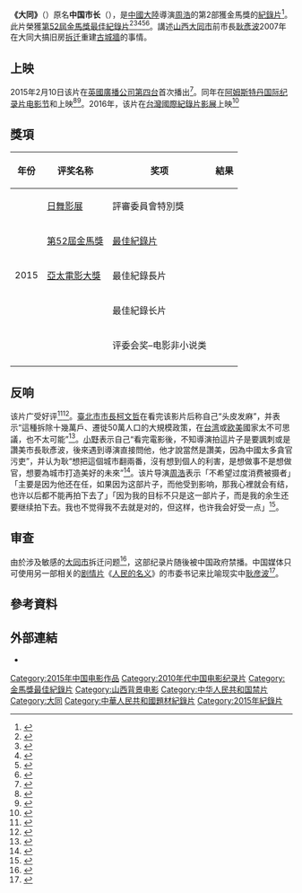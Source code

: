 {{redirect|中国市长|中国历代市长相关情况|市长#亚洲}}
{{Infobox Film
| name           = 大同
| original_name  = The Chinese Mayor
| image          = 大同 中国市长.png
| caption        = 《大同》英文版海报
| producer       = [[趙琦_(制片人)|趙琦]]
| film name      = 
| sec-title      = 
| director       = [[周浩_(导演)|周浩]]
| writer         = 
| starring       = [[耿彦波|耿彦波]]
| music          = 
| cinematography = 周浩
| editing        = [[林欣民|林欣民]]
| studio         = 趙琦工作室
| distributor    = 
| released       = {{film date|2015|1|28|[[日舞影展|日舞影展]]}}
| runtime        = 86 分鐘
| country        = {{中國大陸電影產地}}
| language       = [[華語|華語]]
| budget         = 
| gross          = 
| website        = 
| imdb_id        = tt4056808
}}

'''《大同》'''（{{lang-en|The Chinese Mayor}}）原名'''中国市长'''（{{lang-en|Bulldozers, Paving Stones and Power: The Chinese Mayor}}），是[[中國大陸|中國大陸]]導演[[周浩_(导演)|周浩]]的第2部獲金馬獎的[[紀錄片|紀錄片]]<ref>{{cite news|author=宋馥李|title=大同的耿式难题|url=http://datong.house.qq.com/a/20150302/049510.htm|accessdate=2015-03-12|newspaper=经济观察报|date=2015-03-02|archive-date=2018-06-28|archive-url=https://web.archive.org/web/20180628233416/http://datong.house.qq.com/a/20150302/049510.htm|dead-url=yes}}</ref>。此片榮獲[[第52屆金馬獎|第52屆金馬獎]][[金馬獎最佳紀錄片|最佳紀錄片]]<ref>{{cite news | title = 茉莉：從瑞典坼遷看中國「坼遷市長」 | publisher = 大紀元 | url = http://www.epochtimes.com/b5/15/8/3/n4494839.htm | date = 2015-08-13 | author = 高義 | accessdate = 2015-11-23 | language = zh-hant | archive-date = 2020-01-20 | archive-url = https://web.archive.org/web/20200120175120/http://www.epochtimes.com/b5/15/8/3/n4494839.htm | dead-url = no }}</ref><ref>{{cite news | title = 金馬獎／最佳紀錄片《大同》拍山西造鎮：金馬口味很寬 | publisher = 東森新聞 | url = http://star.ettoday.net/news/600925 | date = 2015-11-21 | author = 林映妤 | accessdate = 2015-11-22 | language = zh-hant | archive-date = 2019-10-16 | archive-url = https://web.archive.org/web/20191016145204/https://star.ettoday.net/news/600925 | dead-url = no }}</ref><ref>{{cite news | title = 《灣生》落馬 網友質疑不符「一中」被做掉 | publisher = 自由時報 | url = http://ent.ltn.com.tw/news/breakingnews/1516240 | date = 2015-11-22 | author = 陳立妍 | accessdate = 2015-11-22 | language = zh-hant | archive-date = 2018-12-16 | archive-url = https://web.archive.org/web/20181216195707/http://ent.ltn.com.tw/news/breakingnews/1516240 | dead-url = no }}</ref><ref>{{cite news | title = 3騎金馬放異彩 山西人好風光 | publisher = 中國時報 | url = http://www.chinatimes.com/newspapers/20151123000746-260309 | date = 2015-11-23 | author = 黃阡阡 | accessdate = 2015-11-22 | language = zh-hant | archive-date = 2021-02-15 | archive-url = https://web.archive.org/web/20210215030649/https://www.chinatimes.com/newspapers/20151123000746-260309 | dead-url = no }}</ref><ref>{{cite news | title = 塗翔文／台片豐收的表象背後 | publisher = 聯合報 | url = http://udn.com/news/story/7341/1330877 | date = 2015-11-21 | author = 塗翔文 | accessdate = 2015-11-22 | language = zh-hant | archive-date = 2019-10-14 | archive-url = https://web.archive.org/web/20191014234225/https://udn.com/news/story/7341/1330877 | dead-url = no }}</ref>。講述[[山西省|山西]][[大同市|大同市]]前市長[[耿彥波|耿彥波]]2007年在大同大搞旧房[[拆迁|拆迁]]重建[[大同城墙|古城牆]]的事情。

== 上映 ==
{{Quote_box
| width =30%
| align =right
| quote =以前關於中國的解讀，都是西方人的解讀，我們將給你們看見一個中國人的解讀。
| quoted = 1
| source = ——[[周浩_(导演)|周浩]]<ref>{{cite web|url=https://www.twreporter.org/a/director-zhou-hao|title=中國的混沌，是周浩創作的母土|work=报导者|date=2016-07-06|access-date=2021-12-25|archive-date=2021-12-25|archive-url=https://web.archive.org/web/20211225073433/https://www.twreporter.org/a/director-zhou-hao|dead-url=no}}</ref>
}}
2015年2月10日该片在[[英國廣播公司第四台|英國廣播公司第四台]]首次播出<ref>{{cite web|title=Bulldozers, Paving Stones and Power: The Chinese Mayor|url=http://www.bbc.co.uk/iplayer/episode/b05273fj/storyville-20142015-13-bulldozers-paving-stones-and-power-the-chinese-mayor|publisher=[[BBC|BBC]]|accessdate=2015-02-15|archive-date=2015-02-13|archive-url=https://web.archive.org/web/20150213185317/http://www.bbc.co.uk/iplayer/episode/b05273fj/storyville-20142015-13-bulldozers-paving-stones-and-power-the-chinese-mayor|dead-url=no}}</ref>。同年在[[阿姆斯特丹国际纪录片电影节|阿姆斯特丹国际纪录片电影节]]和{{link-en|旧金山绿色电影节|San Francisco Green Film Festival}}上映<ref>{{cite web|url=https://www.idfa.nl/en/film/938467d3-43c5-4839-8734-678b3922363d/the-chinese-mayor|title=The Chinese Mayor|work=IDFA|access-date=2021-12-24|archive-date=2021-11-11|archive-url=https://web.archive.org/web/20211111120831/https://www.idfa.nl/en/film/938467d3-43c5-4839-8734-678b3922363d/the-chinese-mayor|dead-url=no}}</ref><ref>{{cite web|url=https://www.greenfilmfest.org/thechinesemayor|title=THE CHINESE MAYOR|work=San Francisco Green Film Festival|access-date=2021-12-24|archive-date=2021-12-24|archive-url=https://web.archive.org/web/20211224155638/https://www.greenfilmfest.org/thechinesemayor|dead-url=no}}</ref>。2016年，该片在[[台灣國際紀錄片影展|台灣國際紀錄片影展]]上映<ref>{{cite web|url=https://www.tidf.org.tw/zh-hant/films/20511|title=大同|work=台灣國際紀錄片影展|access-date=2021-12-24|archive-date=2021-12-24|archive-url=https://web.archive.org/web/20211224155712/https://www.tidf.org.tw/zh-hant/films/20511|dead-url=no}}</ref>

== 獎項 ==
{| class="wikitable" 
|-
! 年份 !! 评奖名称 !! 奖项 !! 結果
|-
|rowspan="5"| 2015 || [[日舞影展|日舞影展]] || 評審委員會特別獎 || {{won}}
|-
| [[第52屆金馬獎|第52屆金馬獎]] || [[金馬獎最佳紀錄片|最佳紀錄片]] || {{won}}
|-
| [[亞太電影大獎|亞太電影大獎]] || 最佳紀錄長片 || {{won}}
|-
| {{link-en|奔流城國際電影節|RiverRun International Film Festival}} || 最佳紀錄长片 || {{won}}
|-
| {{link-en|小石城电影节|Little Rock Film Festival}} || 评委会奖–电影非小说类 || {{Nominated}}
|-
|}

== 反响 ==
该片广受好评<ref>{{cite web|title=The Chinese Mayor' ('Datong'): Sundance Review|website=[[The_Hollywood_Reporter|The Hollywood Reporter]]|date=5 February 2015|url=http://www.hollywoodreporter.com/review/chinese-mayor-datong-sundance-review-770074|accessdate=1 August 2015|archive-date=2021-04-18|archive-url=https://web.archive.org/web/20210418110727/https://www.hollywoodreporter.com/review/chinese-mayor-datong-sundance-review-770074|dead-url=no}}</ref><ref>{{cite web|title=Sundance Film Review: 'The Chinese Mayor'|date=31 January 2015|url=https://variety.com/2015/film/reviews/sundance-film-review-the-chinese-mayor-1201419888/|accessdate=1 August 2015|archive-date=2021-12-24|archive-url=https://web.archive.org/web/20211224151431/https://variety.com/2015/film/reviews/sundance-film-review-the-chinese-mayor-1201419888/|dead-url=no}}</ref>。[[臺北市市長|臺北市市長]][[柯文哲|柯文哲]]在看完该影片后称自己“头皮发麻”，并表示“這種拆除十幾萬戶、遷徙50萬人口的大規模政策，在[[中華民國|台湾]]或[[欧洲|欧]][[美国|美]]國家太不可思議，也不太可能”<ref>{{cite web|url=https://www.chinatimes.com/newspapers/20160716000421-260107|title=柯文哲看大同 直呼頭皮發麻 紀錄片中的市長耿彥波鐵腕手段 不少網友聯想到柯P|date=2016-07-16|work=中时新闻网|access-date=2021-12-24|archive-date=2021-12-24|archive-url=https://web.archive.org/web/20211224151432/https://www.chinatimes.com/newspapers/20160716000421-260107|dead-url=no}}</ref>。[[小野|小野]]表示自己“看完電影後，不知導演拍這片子是要諷刺或是讚美市長耿彥波，後來遇到導演直接問他，他才說當然是讚美，因為中國太多貪官污吏”，并认为耿“想把這個城市翻兩番，沒有想到個人的利害，是想做事不是想做官，想要為城市打造美好的未來”<ref>{{cite web|url=https://www.peoplenews.tw/news/1c4426a9-47c6-400d-b54a-f7d5f2b36c99|title=《大同》紀錄片：小野看到改革魄力，柯P看到此路不通|work=民报|date=2016-07-15|access-date=2021-12-24|archive-date=2021-12-24|archive-url=https://web.archive.org/web/20211224153358/https://www.peoplenews.tw/news/1c4426a9-47c6-400d-b54a-f7d5f2b36c99|dead-url=no}}</ref>。该片导演[[周浩_(导演)|周浩]]表示「不希望过度消费被摄者」「主要是因为他还在任，如果因为这部片子，而他受到影响，那我心裡就会有结，也许以后都不能再拍下去了」「因为我的目标不只是这一部片子，而是我的余生还要继续拍下去。我也不觉得我不去就是对的，但这样，也许我会好受一点」<ref>{{cite web|url=https://ishare.ifeng.com/c/s/7jXdgcMzjaa|title=「中国市长」耿彦波卸任，导演周浩：《大同》的许多迴响是我无法想象的！|work=凤凰新闻|date=2019-01-17|access-date=2021-12-24|archive-date=2021-12-24|archive-url=https://web.archive.org/web/20211224151428/https://ishare.ifeng.com/c/s/7jXdgcMzjaa|dead-url=no}}</ref>。

== 审查 ==
由於涉及敏感的[[大同市|大同市]]拆迁问题<ref name="watchinese_22304">{{cite web |title=禁片名單 看見真實中國 |url=https://www.watchinese.com/article/2016/22304 |publisher=[[看雜誌|看雜誌]] |date=2016-09-05 |accessdate=2022-02-22 |archive-date=2022-03-04 |archive-url=https://web.archive.org/web/20220304024904/https://www.watchinese.com/article/2016/22304 }}</ref>，这部纪录片随後被中国政府禁播。中国媒体只可使用另一部相关的[[剧情片|剧情片]]《[[人民的名义|人民的名义]]》的市委书记来比喻现实中[[耿彦波|耿彦波]]<ref>{{cite web |title=紀錄片大同男主角 拆遷市長耿彥波卸職 |url=https://newtalk.tw/news/view/2019-01-16/195180 |publisher=新頭殼 |work=[[中央社|中央社]] |date=2019-01-16 |accessdate=2022-06-14 |archive-date=2022-06-15 |archive-url=https://web.archive.org/web/20220615140134/https://newtalk.tw/news/view/2019-01-16/195180 }}</ref>。

== 參考資料 ==
{{reflist|30em}}

== 外部連結 ==
*{{imdb title|4056808|大同}}

{{金馬獎最佳紀錄片}}
[[Category:2015年中国电影作品|Category:2015年中国电影作品]]
[[Category:2010年代中国电影纪录片|Category:2010年代中国电影纪录片]]
[[Category:金馬獎最佳紀錄片|Category:金馬獎最佳紀錄片]]
[[Category:山西背景电影|Category:山西背景电影]]
[[Category:中华人民共和国禁片|Category:中华人民共和国禁片]]
[[Category:大同|Category:大同]]
[[Category:中華人民共和國題材紀錄片|Category:中華人民共和國題材紀錄片]]
[[Category:2015年紀錄片|Category:2015年紀錄片]]